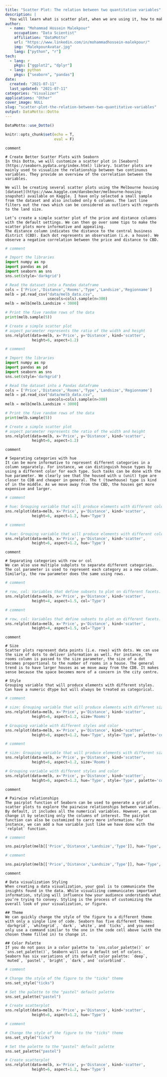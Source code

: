 ```yaml
---
title: "Scatter Plot: The relation between two quantitative variables"
description: |
  You will learn what is scatter plot, when we are using it, how to make it more effective.
author:
  - name: "Mohammad Hossein Malekpour"
    occupation: "Data Scientist"
    affiliation: "DataMotto"
    url: "https://www.linkedin.com/in/mohammadhossein-malekpour/"
    img: "MalekpourAvatar.jpg"
    lang: ["python", "r"]
tech:
  - lang: r
    pkgs: ["ggplot2", "dplyr"]
  - lang: python
    pkgs: ["seaborn", "pandas"]
date:
  created: "2021-07-11"
  last_updated: "2021-07-11"
categories: "Visualizer"
applications: "Other"
cover_image: NULL
slug: "scatter-plot-the-relation-between-two-quantitative-variables"
output: DataMotto::Dotto
---
```


```r
DataMotto::use_Dotto()
```

```r
knitr::opts_chunk$set(echo = T,
                      eval = F)
```

<!-- Dot 1, lang: python, r ------------------------------------------------>

```block

comment

```

```block
# Create Better Scatter Plots with Seaborn
In this Dotto, we will customize a scatter plot in [Seaborn](https://seaborn.pydata.org/index.html) library. Scatter plots are mainly used to visualize the relationship between two continuous variables. They provide an overview of the correlation between the variables.

We will be creating several scatter plots using the Melbourne housing [dataset](https://www.kaggle.com/dansbecker/melbourne-housing-snapshot) available on Kaggle. I have only selected a small sample from the dataset and also included only 6 columns. The last line filters out the rows which can be considered as outliers with regards to the land size.

Let’s create a simple scatter plot of the price and distance columns with the default settings. We can then go over some tips to make the scatter plots more informative and appealing.
The distance column indicates the distance to the central business district (CBD). Each dot represents an observation (i.e. a house). We observe a negative correlation between the price and distance to CBD.

```


```r

# comment

```

```python
# Import the libraries
import numpy as np
import pandas as pd
import seaborn as sns
sns.set(style='darkgrid')

# Read the dataset into a Pandas dataframe
cols = ['Price','Distance','Rooms','Type','Landsize','Regionname']
melb = pd.read_csv("data/melb_data.csv", 
                   usecols=cols).sample(n=300)
melb = melb[melb.Landsize < 3000]

# Print the five random rows of the data
print(melb.sample(5))

# Create a simple scatter plot
# aspect parameter represents the ratio of the width and height
sns.relplot(data=melb, x='Price', y='Distance', kind='scatter',
            height=6, aspect=1.2)

```


```r

# comment

```

```python
# Import the libraries
import numpy as np
import pandas as pd
import seaborn as sns
sns.set(style='darkgrid')

# Read the dataset into a Pandas dataframe
cols = ['Price','Distance','Rooms','Type','Landsize','Regionname']
melb = pd.read_csv("data/melb_data.csv", 
                   usecols=cols).sample(n=300)
melb = melb[melb.Landsize < 3000]

# Print the five random rows of the data
print(melb.sample(5))

# Create a simple scatter plot
# aspect parameter represents the ratio of the width and height
sns.relplot(data=melb, x='Price', y='Distance', kind='scatter',
            height=6, aspect=1.2)

```


<!-- Dot 2, lang: python, r ------------------------------------------------>

```block
comment

```

```block
# Separating categories with hue
It can be more informative to represent different categories in a column separately. For instance, we can distinguish house types by using a different color for each type. Such tasks can be done with the hue parameter. We clearly see that the housed with u (unit) type are closer to CDB and cheaper in general. The t (townhouse) type is kind of in the middle. As we move away from the CBD, the houses get more expensive and larger.

```

```r
# comment

```

```python
# hue: Grouping variable that will produce elements with different colors.
sns.relplot(data=melb, x='Price', y='Distance', kind='scatter',
            height=6, aspect=1.2, hue='Type')

```

```r
# comment

```

```python
# hue: Grouping variable that will produce elements with different colors.
sns.relplot(data=melb, x='Price', y='Distance', kind='scatter',
            height=6, aspect=1.2, hue='Type')

```

<!-- Dot 3, lang: python, r ------------------------------------------------>

```block
comment

```

```block
# Separating categories with row or col
We can also use multiple subplots to separate different categories. The col parameter is used to represent each category as a new column. Similarly, the row parameter does the same using rows.

```

```r
# comment

```

```python
# row, col: Variables that define subsets to plot on different facets.
sns.relplot(data=melb, x='Price', y='Distance', kind='scatter',
            height=4, aspect=1.5, col='Type')

```

```r
# comment

```

```python
# row, col: Variables that define subsets to plot on different facets.
sns.relplot(data=melb, x='Price', y='Distance', kind='scatter',
            height=4, aspect=1.5, col='Type')
```

<!-- Dot 4, lang: python, r ------------------------------------------------>

```block
comment

```

```block
# Size
Scatter plots represent data points (i.e. rows) with dots. We can use the size of dots to deliver information as well. For instance, the rooms column is passed to the size parameter, the size of a dot becomes proportional to the number of rooms in a house. The general trend is to have larger houses as we move away from the CDB. It makes sense because the space becomes more of a concern in the city centre.

# Style
Grouping variable that will produce elements with different styles. Can have a numeric dtype but will always be treated as categorical.

```

```r
# comment

```

```python
# size: Grouping variable that will produce elements with different sizes
sns.relplot(data=melb, x='Price', y='Distance', kind='scatter',
            height=6, aspect=1.2, size='Rooms')

# Grouping variable with different styles and color
sns.relplot(data=melb, x='Price', y='Distance', kind='scatter',
            height=6, aspect=1.2, hue='Type', style='Type', palette='cool')

```

```r
# comment

```

```python
# size: Grouping variable that will produce elements with different sizes
sns.relplot(data=melb, x='Price', y='Distance', kind='scatter',
            height=6, aspect=1.2, size='Rooms')

# Grouping variable with different styles and color
sns.relplot(data=melb, x='Price', y='Distance', kind='scatter',
            height=6, aspect=1.2, hue='Type', style='Type', palette='cool')

```

<!-- Dot 5, lang: python, r ------------------------------------------------>

```block
comment

```

```block
# Pairwise relationships
The pairplot function of Seaborn can be used to generate a grid of scatter plots to explore the pairwise relationships between variables. By default, it includes all the numerical variables. However, we can change it by selecting only the columns of interest. The pairplot function can also be customized to carry more information. For instance, we can add a hue variable just like we have done with the `relplot` function.

```

```r
# comment

```

```python
sns.pairplot(melb[['Price','Distance','Landsize','Type']], hue='Type', height=3)

```

```r
# comment

```

```python
sns.pairplot(melb[['Price','Distance','Landsize','Type']], hue='Type', height=3)

```

<!-- Dot 666666666, lang: python, r ------------------------------------------------>

```block
comment

```

```block
# Data visualization Styling
When creating a data visualization, your goal is to communicate the insights found in the data. While visualizing communicates important information, styling will influence how your audience understands what you’re trying to convey. Styling is the process of customizing the overall look of your visualization, or figure.

## Theme
We can quickly change the style of the figure to a different theme with only a single line of code. Seaborn has five different themes: `darkgrid`, `whitegrid`, `dark`, `white`, and `ticks`, and you need only use a command similar to the one in the code cell above (with the chosen theme filled in) to change it.

## Color Palette
If you do not pass in a color palette to `sns.color_palette()` or `sns.set_palette()`, Seaborn will use a default set of colors.
Seaborn has six variations of its default color palette: `deep`, `muted`, `pastel`, `bright`, `dark`, and `colorblind`.

```

```r
# comment

```

```python
# Change the style of the figure to the "ticks" theme
sns.set_style("ticks")

# Set the palette to the "pastel" default palette
sns.set_palette("pastel")

# Create scatterplot
sns.relplot(data=melb, x='Price', y='Distance', kind='scatter',
            height=6, aspect=1.2, hue='Type')

```

```r
# comment

```

```python
# Change the style of the figure to the "ticks" theme
sns.set_style("ticks")

# Set the palette to the "pastel" default palette
sns.set_palette("pastel")

# Create scatterplot
sns.relplot(data=melb, x='Price', y='Distance', kind='scatter',
            height=6, aspect=1.2, hue='Type')

```
